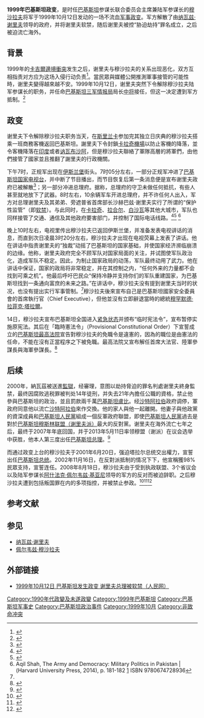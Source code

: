{{Infobox military conflict
| conflict    = 1999年巴基斯坦政变
| image = {{multiple image
  | align = center
  | image_style = border:none
  | total_width = 300
  | image1 = Pervez Musharraf 2004.jpg
  | image2 = PrimeMinisterNawazSharif.jpg
  | footer = 政变双方主要领导人：[[佩尔韦兹·穆沙拉夫|佩尔韦兹·穆沙拉夫]]（左）和[[纳瓦兹·谢里夫|纳瓦兹·谢里夫]]（右）
  | border = no
}}
| date        = 1999年10月12日
| place       = {{PAK}}
| coordinates =
| map_type    =
| latitude    =
| longitude   =
| map_size    =
| map_caption =
| map_label   =
| territory   =
| result      = *军方解散了由纳瓦兹·谢里夫领导的政府，并将谢里夫软禁
*谢里夫被控“胁迫劫持”罪名成立，之后被迫流亡海外
*军方领导人穆沙拉夫掌权，2001年6月20日强迫塔拉尔总统交出权力，出任巴基斯坦总统，开始长达八年的独裁统治
| status      =
| combatant1  = [[File:Flag_of_the_Pakistani_Army.svg|20px]] [[巴基斯坦军方|巴基斯坦军方]]
*  {{tsl|en|Federal Investigative Agency|巴基斯坦联邦调查局}}
| combatant2  = [[File:Coat_of_arms_of_Pakistan.svg|20px]] [[巴基斯坦|巴基斯坦政府]]
*[[旁遮普省|旁遮普省]]警方
| combatant3  =
| commander1  = [[File:Flag_of_the_Pakistani_Army.svg|20px]] [[佩尔韦兹·穆沙拉夫|佩尔韦兹·穆沙拉夫]]
| commander2  = [[File:Flag_of_the_Prime_Minister_of_Pakistan.svg|20px]] [[纳瓦兹·谢里夫|纳瓦兹·谢里夫]]<br />[[File:Flag_of_Punjab.svg|20px]] [[沙赫巴兹·谢里夫|沙赫巴兹·谢里夫]] <br />{{tsl|en|Ziauddin Butt|齐亚乌丁}}[[中将|中将]]
| commander3  = 
| units1      =
| units2      =
| units3      =
| strength1   = 617,000
| strength2   = 170,000
| strength3   =
| casualties1 = 0
| casualties2 = 0
| casualties3 =
| notes       =
| campaignbox =
}}
'''1999年巴基斯坦政变'''，是时任[[巴基斯坦|巴基斯坦]]参谋长联合委员会主席兼陆军参谋长的[[穆沙拉夫|穆沙拉夫]]将军于1999年10月12日发动的一场不流血[[军事政变|军事政变]]。军方解散了由[[纳瓦兹·谢里夫|纳瓦兹·谢里夫]]领导的政府，并将谢里夫软禁，随后谢里夫被控“胁迫劫持”罪名成立，之后被迫流亡海外。

==背景==
1999年的[[卡吉爾邊境衝突|卡吉爾邊境衝突]]发生之后，谢里夫与穆沙拉夫的关系出现恶化，双方互相指责对方应为这场入侵行动负责<ref>{{cite news|last=Rashid|first=Ahmed|title=Seeds of conflict lie in summer's Kashmir crisis|url=http://www.independent.ie/world-news/seeds-of-conflict-lie-in-summers-kashmir-crisis-393647.html|accessdate=2014-10-20|newspaper=Independent.ie|date=1999-10-13|archive-date=2012-11-02|archive-url=https://web.archive.org/web/20121102032427/http://www.independent.ie/world-news/seeds-of-conflict-lie-in-summers-kashmir-crisis-393647.html|dead-url=no}}</ref>。當民眾與媒體公開推測軍事接管的可能性時，谢里夫變得越來越不安。1999年10月12日，谢里夫突然下令解除穆沙拉夫陆军参谋长的职务，并任命[[巴基斯坦三军情报局|巴基斯坦三军情报局]]局长{{tsl|en|Ziauddin Butt|齐亚乌丁}}[[中将|中将]]接任，但这一决定遭到军方抵制。<ref name=Dugger>{{cite news|last=Dugger|first=Celia W.|title=Pakistan Calm After Coup; Leading General Gives No Clue About How He Will Rule|url=http://www.nytimes.com/1999/10/14/world/pakistan-calm-after-coup-leading-general-gives-no-clue-about-how-he-will-rule.html|accessdate=2014-10-20|newspaper=New York Times|date=1999-10-13|archive-date=2018-12-26|archive-url=https://web.archive.org/web/20181226123358/https://www.nytimes.com/1999/10/14/world/pakistan-calm-after-coup-leading-general-gives-no-clue-about-how-he-will-rule.html|dead-url=no}}</ref>

==政变==
谢里夫下令解除穆沙拉夫职务当天，在[[斯里兰卡|斯里兰卡]]参加完其独立日庆典的穆沙拉夫搭乘一班商務客機返回巴基斯坦。謝里夫下令封鎖[[卡拉奇機場|卡拉奇機場]]以防止客機的降落，並令客機降落在[[印度|印度]]或者[[讷瓦布沙阿|讷瓦布沙阿]]，但是穆沙拉夫聯絡了軍隊高層的將軍們，由他們接管了國家並且推翻了謝里夫的行政機關。

下午7时，正规军出现在[[伊斯兰堡|伊斯兰堡]]街头。7时05分左右，一部分正规军冲进了[[巴基斯坦国家电视台|巴基斯坦国家电视台]]，并中断了节目播出，而节目恢复后第一条消息便是宣布谢里夫政府已被解散<ref>{{cite news | url=http://www.66163.com/Fujian_w/news/xmsb/sb/991018/gb/shxz1.htm | title=巴国军人“炒”了总理——巴基斯坦突发军事政变内幕 | author=厦门商报 | accessdate=2014-10-20 | date=1999-10-18 | archive-url=https://web.archive.org/web/20160305022826/http://www.66163.com/Fujian_w/news/xmsb/sb/991018/gb/shxz1.htm | archive-date=2016-03-05 | dead-url=yes }}</ref>；另一部分冲进总理府。据称，总理府的守卫未做任何抵抗，有些人甚至就地放下了武器。8时左右，10余辆军车开进总理府，并不许任何人出入，军方对总理谢里夫及其弟弟、旁遮普省首席部长沙赫巴兹·谢里夫实行了所谓的“保护性监管”（即[[软禁|软禁]]）。与此同时，在[[卡拉奇|卡拉奇]]、[[拉合尔|拉合尔]]、[[白沙瓦|白沙瓦]]等其他大城市，军队也同样接管了交通、通信及其他政府要害部门，并控制了国际电话线路。<ref name="rmrb1012">{{cite news | url=http://www.people.com.cn/GB/historic/1012/3388.html | title=1999年10月12日 巴基斯坦发生政变　谢里夫总理被软禁 | publisher=人民网 | accessdate=2014-10-20 | archive-date=2016-03-04 | archive-url=https://web.archive.org/web/20160304073031/http://www.people.com.cn/GB/historic/1012/3388.html | dead-url=no }}</ref><ref name=Weiner>{{cite news|last=Weiner|first=Tim|title=Countdown to Pakistan's Coup: A Duel of Nerves in the Air|url=http://www.nytimes.com/1999/10/17/world/countdown-to-pakistan-s-coup-a-duel-of-nerves-in-the-air.html|accessdate=2014-10-20|newspaper=New York Times|date=1999-10-17|archive-date=2020-11-15|archive-url=https://web.archive.org/web/20201115030346/https://www.nytimes.com/1999/10/17/world/countdown-to-pakistan-s-coup-a-duel-of-nerves-in-the-air.html|dead-url=no}}</ref> <ref>Aqil Shah, The Army and Democracy: Military Politics in Pakistan |(Harvard University Press, 2014), p. 181-182 [http://www.hup.harvard.edu/catalog.php?isbn=9780674728936] {{Wayback|url=http://www.hup.harvard.edu/catalog.php?isbn=9780674728936 |date=20140531184004 }} ISBN 9780674728936</ref>

晚上10时左右，电视里传出穆沙拉夫已返回伊斯兰堡，并准备发表电视讲话的消息，而直到次日凌晨3时20分左右，穆沙拉夫才出现在电视荧幕上发表了讲话。他在讲话中指责谢里夫的“独裁”动摇了巴基斯坦的国家基础，并使国家经济濒临崩溃的边缘。他称，谢里夫政府完全不顾军队对国家局面的关注，并试图使军队政治化，造成军队不稳定。因此，为制止国家政局的动荡，军队最终动用了武力。他在讲话中保证，国家的政局将非常稳定，并在其控制之内，“任何外来的力量都不会找到可乘之机”。他最后呼吁巴民众“保持冷静并支持你们的军队重建国家，为巴基斯坦找到一条通向富庶的未来之路。”在讲话中，穆沙拉夫没有提到谢里夫当时的状况，也没有提出实行军事管制。<ref name="rmrb1012"/>穆沙拉夫後來宣布自己是巴基斯坦國家安全委員會的首席執行官（Chief Executive），但他並沒有立即辭退當時的總統[[穆罕默德·拉菲克·塔拉爾|穆罕默德·拉菲克·塔拉爾]]。

14日，穆沙拉夫宣布巴基斯坦全国进入[[紧急状态|紧急状态]]并颁布“临时宪法令”，宣布暂停实施原宪法。其后在「臨時憲法令」（Provisional Constitutional Order）下宣誓成立的[[巴基斯坦最高法院|巴基斯坦最高法院]]宣告對穆沙拉夫的免職令是違憲的，因為{{tsl|en|Chief of Army Staff of the Pakistan Army|巴基斯坦陸軍參謀長}}的職位是由憲法的任命，不能在沒有正當程序之下被免職。最高法院又宣布解任首席大法官、陸軍參謀長與海軍參謀長。<ref name=Waycross>{{cite news|title=Pakistan Judges Refuse Oath Demanded by Pakistan's Rulers|url=http://news.google.com/newspapers?id=8GFaAAAAIBAJ&sjid=70wNAAAAIBAJ&dq=pakistan%20judge%20oath&pg=6907%2C2851269|accessdate=2014-10-20|newspaper=Waycross Journal-Herald|date=2000-01-31|archive-date=2017-05-12|archive-url=https://web.archive.org/web/20170512203600/https://news.google.com/newspapers?id=8GFaAAAAIBAJ&sjid=70wNAAAAIBAJ&dq=pakistan%20judge%20oath&pg=6907%2C2851269|dead-url=no}}</ref>

==后续==
2000年，納瓦茲被送進[[監獄|監獄]]，经{{tsl|en|Anti Terrorism Court of Pakistan|巴基斯坦反恐法庭}}審理，意图以劫持脅迫的罪名判處谢里夫終身監禁，最终因腐败逃税罪被判处14年徒刑，并失去21年內擔任公職的資格，禁止他參與巴基斯坦的政治，並且罰款兩千萬[[巴基斯坦盧比|巴基斯坦盧比]]。经[[沙特阿拉伯|沙特阿拉伯]]政府调停，軍政府同意他以流亡[[沙特阿拉伯|沙特阿拉伯]]來作交換。他的家人與他一起離開。他妻子與他政黨的資深成員和[[巴基斯坦人民黨|巴基斯坦人民黨]]組成一個反軍政府聯盟，即使[[巴基斯坦人民黨|巴基斯坦人民黨]]過去是對於[[巴基斯坦穆斯林联盟（谢里夫派）|巴基斯坦穆斯林联盟（谢里夫派）]]最大的反對黨。谢里夫在海外流亡七年之后，最终于2007年年底回国，并于2013年5月11日率领穆盟（谢派）在议会选举中获胜，他本人第三度出任[[巴基斯坦总理|巴基斯坦总理]]。<ref>{{cite news | url=http://news.xinhuanet.com/world/2013-05/13/c_124699349.htm | title=谢里夫将三度出任巴基斯坦总理 99年因政变流亡 | publisher=新华网 | author=国际在线 | accessdate=2014-10-20 | date=2013-05-13}}</ref>

而通过政变上台的穆沙拉夫于2001年6月20日，强迫塔拉尔总统交出權力，宣誓出任[[巴基斯坦总统|巴基斯坦总统]]。2002年11月16日，在反對派抵制的情况下下，他宣稱獲98%民眾支持，宣誓连任。2008年8月18日，穆沙拉夫由于受到执政联盟、3个省议会以及陆军参谋长[[阿什法克·佩尔韦兹·基亚尼|阿什法克·佩尔韦兹·基亚尼]]领导的军方的反对而被迫辞职。之后穆沙拉夫遭到包括叛国罪在内的多项指控，并被禁止参政。<ref>{{cite web |title = In Pakistan, Musharraf placed under house arrest |url = http://www.cnn.com/2013/04/18/world/asia/pakistan-politics/index.html |publisher = CNN |accessdate = 2014-10-20 |archive-date = 2013-04-18 |archive-url = https://web.archive.org/web/20130418165008/http://www.cnn.com/2013/04/18/world/asia/pakistan-politics/index.html |dead-url = no }}</ref><ref name="BBC-19042013-1">{{cite web |url=http://www.bbc.co.uk/news/world-asia-22211766 |title=Pakistani police arrest Pervez Musharraf in Islamabad |publisher=BBC |date=2013-04-19 |accessdate=2014-10-20 |archive-date=2020-11-11 |archive-url=https://web.archive.org/web/20201111223026/https://www.bbc.co.uk/news/world-asia-22211766 |dead-url=no }}</ref><ref>{{Cite web |url=http://news.sina.com.tw/article/20130502/9506314.html |title=穆沙拉夫遭「終身禁賽」 |accessdate=2014-10-20 |archive-date=2019-06-16 |archive-url=https://web.archive.org/web/20190616215956/https://news.sina.com.tw/article/20130502/9506314.html |dead-url=no }}</ref>

==参考文献==
{{reflist}}

==参见==
*[[纳瓦兹·谢里夫|纳瓦兹·谢里夫]]
*[[佩尔韦兹·穆沙拉夫|佩尔韦兹·穆沙拉夫]]

==外部链接==
*[http://www.people.com.cn/GB/historic/1012/3388.html 1999年10月12日 巴基斯坦发生政变 谢里夫总理被软禁（人民网）]{{Wayback|url=http://www.people.com.cn/GB/historic/1012/3388.html |date=20160304073031 }}

{{政变}}
[[Category:1990年代政變及未遂政變|Category:1990年代政變及未遂政變]]
[[Category:1999年巴基斯坦|Category:1999年巴基斯坦]]
[[Category:巴基斯坦军事史|Category:巴基斯坦军事史]]
[[Category:巴基斯坦政治事件|Category:巴基斯坦政治事件]]
[[Category:1999年10月|Category:1999年10月]]
[[Category:非致命冲突|Category:非致命冲突]]